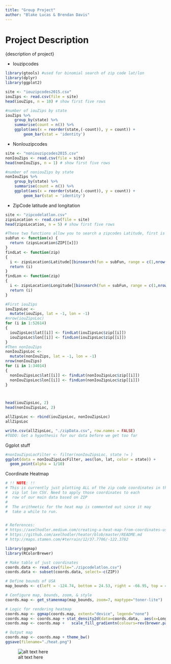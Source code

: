 ```yaml
---
title: "Group Project"
author: "Blake Lucas & Brendan Davis"
---
```


# Project Description
{description of project}

+ Iouzipcodes
```r
library(gtools) #used for binomial search of zip code lat/lon
library(dplyr)
library(ggplot2)
```
```r

site <- "iouzipcodes2015.csv"
iouZips <- read.csv(file = site)
head(iouZips, n = 10) # show first five rows

#number of iouZips by state
iouZips %>% 
	group_by(state) %>% 
	summarise(count = n()) %>% 
	ggplot(aes(x = reorder(state,(-count)), y = count)) + 
		geom_bar(stat = 'identity')
```

+ NonIouzipcodes
```r
site <- "noniouzipcodes2015.csv"
nonIouZips <- read.csv(file = site)
head(nonIouZips, n = 1) # show first five rows

#number of noniouZips by state
nonIouZips %>% 
	group_by(state) %>% 
	summarise(count = n()) %>% 
	ggplot(aes(x = reorder(state,(-count)), y = count)) + 
		geom_bar(stat = 'identity')
```

+ ZipCode latitude and longitation
```r
site <- "zipcodelatlon.csv"
zipsLocation <- read.csv(file = site)
head(zipsLocation, n = 5) # show first five rows

#These two functions allow you to search a zipcodes Latitude, first is a helper function
subFun <- function(x) {
  return (zipsLocation$ZIP[[x]])
}
findLat <- function(zip)
{
  i <- zipsLocation$Latitude[[binsearch(fun = subFun, range = c(1,nrow(zipsLocation)), target = zip)$where[1]]]
  return (i)
} 
findLon <- function(zip)
{
  i <- zipsLocation$Longitude[[binsearch(fun = subFun, range = c(1,nrow(zipsLocation)), target = zip)$where[1]]]
  return (i)
} 

#First iouZips
iouZipsLoc <- 
  mutate(iouZips, lat = -1, lon = -1)
#nrow(iouZipsLoc)
for (i in 1:52614)
{
  iouZipsLoc$lat[[i]] <- findLat(iouZipsLoc$zip[[i]])
  iouZipsLoc$lon[[i]] <- findLon(iouZipsLoc$zip[[i]])
}
#Then nonIouZips
nonIouZipsLoc <- 
  mutate(nonIouZips, lat = -1, lon = -1)
nrow(nonIouZips)
for (i in 1:34014)
{
  nonIouZipsLoc$lat[[i]] <- findLat(nonIouZipsLoc$zip[[i]])
  nonIouZipsLoc$lon[[i]] <- findLon(nonIouZipsLoc$zip[[i]])
}



head(iouZipsLoc, 2)
head(nonIouZipsLoc, 2)

allZipsLoc <- rbind(iouZipsLoc, nonIouZipsLoc)
allZipsLoc

write.csv(allZipsLoc, "./zipData.csv", row.names = FALSE)
#TODO: Get a hypothesis for our data before we get too far
```


Ggplot stuff
```r

#nonIouZipsLocFilter <- filter(nonIouZipsLoc, state != )
ggplot(data = nonIouZipsLocFilter, aes(lon, lat, color = state)) + 
  geom_point(alpha = 1/10)

```




Coordinate Heatmap
```r
# !! NOTE: !!
# This is currently just plotting ALL of the zip code coordinates in the
#  zip lat lon CSV. Need to apply those coordinates to each
#  row of our main data based on ZIP
#
#  The arithmetic for the heat map is commented out since it may
#  take a while to run.


# References: 
# https://axelhodler.medium.com/creating-a-heat-map-from-coordinates-using-r-780db4901075
# https://github.com/axelhodler/heator/blob/master/README.md
# http://maps.stamen.com/#terrain/12/37.7706/-122.3782

library(ggmap)
library(RColorBrewer)

# Make table of just coordinates
coords.data <- read.csv(file="./zipcodelatlon.csv")
coords.data <- subset(coords.data, select=-c(ZIP))

# Define bounds of USA
map_bounds <- c(left = -124.74, bottom = 24.53, right = -66.95, top = 49.4)

# Configure map, bounds, zoom, & style
coords.map <- get_stamenmap(map_bounds, zoom=7, maptype="toner-lite")

# Logic for rendering heatmap
coords.map <- ggmap(coords.map, extent="device", legend="none")
coords.map <- coords.map + stat_density2d(data=coords.data,  aes(x=Longitude, y=Latitude, fill=..level.., alpha=..level..), geom="polygon")
coords.map <- coords.map +   scale_fill_gradientn(colours=rev(brewer.pal(7, "Spectral")))

# Output map
coords.map <- coords.map + theme_bw()
ggsave(filename="./heat.png")


```

![alt text here](./heat.png)
